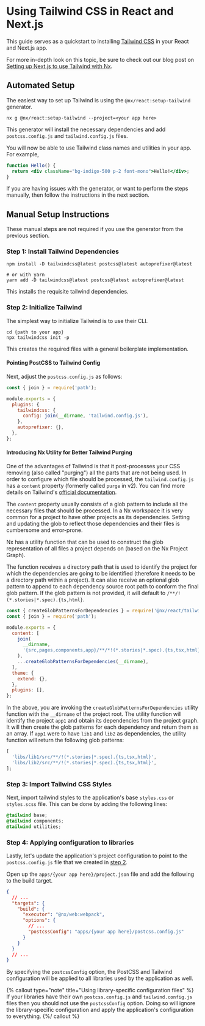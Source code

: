 # Using Tailwind CSS in React and Next.js

This guide serves as a quickstart to installing [Tailwind CSS](https://tailwindcss.com) in your React and Next.js app.

For more in-depth look on this topic, be sure to check out our blog post on [Setting up Next.js to use Tailwind with Nx](https://blog.nrwl.io/setup-next-js-to-use-tailwind-with-nx-849b7e21d8d0).

## Automated Setup

The easiest way to set up Tailwind is using the `@nx/react:setup-tailwind` generator.

```shell
nx g @nx/react:setup-tailwind --project=<your app here>
```

This generator will install the necessary dependencies and add `postcss.config.js` and `tailwind.config.js` files.

You will now be able to use Tailwind class names and utilities in your app. For example,

```jsx
function Hello() {
  return <div className="bg-indigo-500 p-2 font-mono">Hello!</div>;
}
```

If you are having issues with the generator, or want to perform the steps manually, then follow the instructions in the next section.

## Manual Setup Instructions

These manual steps are not required if you use the generator from the previous section.

### Step 1: Install Tailwind Dependencies

```shell
npm install -D tailwindcss@latest postcss@latest autoprefixer@latest

# or with yarn
yarn add -D tailwindcss@latest postcss@latest autoprefixer@latest
```

This installs the requisite tailwind dependencies.

### Step 2: Initialize Tailwind

The simplest way to initialize Tailwind is to use their CLI.

```shell
cd {path to your app}
npx tailwindcss init -p
```

This creates the required files with a general boilerplate implementation.

#### Pointing PostCSS to Tailwind Config

Next, adjust the `postcss.config.js` as follows:

```javascript {% fileName="postcss.config.js" %}
const { join } = require('path');

module.exports = {
  plugins: {
    tailwindcss: {
      config: join(__dirname, 'tailwind.config.js'),
    },
    autoprefixer: {},
  },
};
```

#### Introducing Nx Utility for Better Tailwind Purging

One of the advantages of Tailwind is that it post-processes your CSS removing (also called "purging") all the parts that are not being used. In order to configure which file should be processed, the `tailwind.config.js` has a `content` property (formerly called `purge` in v2). You can find more details on Tailwind's [official documentation](https://tailwindcss.com/docs/content-configuration#configuring-source-paths).

The `content` property usually consists of a glob pattern to include all the necessary files that should be processed. In a Nx workspace it is very common for a project to have other projects as its dependencies. Setting and updating the glob to reflect those dependencies and their files is cumbersome and error-prone.

Nx has a utility function that can be used to construct the glob representation of all files a project depends on (based on the Nx Project Graph).

The function receives a directory path that is used to identify the project for which the dependencies are going to be identified (therefore it needs to be a directory path within a project). It can also receive an optional glob pattern to append to each dependency source root path to conform the final glob pattern. If the glob pattern is not provided, it will default to `/**/!(*.stories|*.spec).{ts,html}`.

```javascript {% fileName="apps/app1/tailwind.config.js" %}
const { createGlobPatternsForDependencies } = require('@nx/react/tailwind');
const { join } = require('path');

module.exports = {
  content: [
    join(
      __dirname,
      '{src,pages,components,app}/**/*!(*.stories|*.spec).{ts,tsx,html}'
    ),
    ...createGlobPatternsForDependencies(__dirname),
  ],
  theme: {
    extend: {},
  },
  plugins: [],
};
```

In the above, you are invoking the `createGlobPatternsForDependencies` utility function with the `__dirname` of the project root. The utility function will identify the project `app1` and obtain its dependencies from the project graph. It will then create the glob patterns for each dependency and return them as an array. If `app1` were to have `lib1` and `lib2` as dependencies, the utility function will return the following glob patterns:

```javascript
[
  'libs/lib1/src/**/!(*.stories|*.spec).{ts,tsx,html}',
  'libs/lib2/src/**/!(*.stories|*.spec).{ts,tsx,html}',
];
```

### Step 3: Import Tailwind CSS Styles

Next, import tailwind styles to the application's base `styles.css` or `styles.scss` file. This can be done by adding the following lines:

```css
@tailwind base;
@tailwind components;
@tailwind utilities;
```

### Step 4: Applying configuration to libraries

Lastly, let's update the application's project configuration to point to the `postcss.config.js` file that we created in [step 2](#step-2:-initialize-tailwind).

Open up the `apps/{your app here}/project.json` file and add the following to the build target.

```json lines {% fileName="apps/{your app here}/project.json" %}
{
  // ...
  "targets": {
    "build": {
      "executor": "@nx/web:webpack",
      "options": {
        // ...
        "postcssConfig": "apps/{your app here}/postcss.config.js"
      }
    }
  }
  // ...
}
```

By specifying the `postcssConfig` option, the PostCSS and Tailwind configuration will be applied to all libraries used by the application as well.

{% callout type="note" title="Using library-specific configuration files" %}
If your libraries have their own `postcss.config.js` and `tailwind.config.js` files then you should not use the `postcssConfig` option. Doing so will ignore the library-specific configuration and apply the application's configuration to everything.
{%/ callout %}

